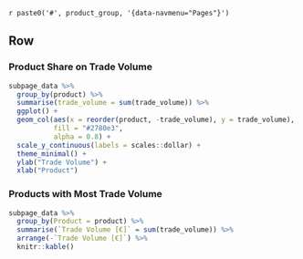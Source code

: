`r paste0('#', product_group, '{data-navmenu="Pages"}')`

Row
-----------------------------------------------------------------------

### Product Share on Trade Volume

```r
subpage_data %>% 
  group_by(product) %>% 
  summarise(trade_volume = sum(trade_volume)) %>% 
  ggplot() +
  geom_col(aes(x = reorder(product, -trade_volume), y = trade_volume), 
           fill = "#2780e3",
           alpha = 0.8) +
  scale_y_continuous(labels = scales::dollar) +
  theme_minimal() +
  ylab("Trade Volume") +
  xlab("Product")
```


### Products with Most Trade Volume

```r
subpage_data %>% 
  group_by(Product = product) %>% 
  summarise(`Trade Volume [€]` = sum(trade_volume)) %>% 
  arrange(-`Trade Volume [€]`) %>% 
  knitr::kable()
```





